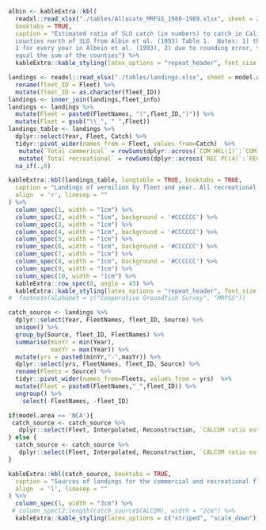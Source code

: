 


```r
albin <- kableExtra::kbl(
  readxl::read_xlsx("./tables/Allocate_MRFSS_1980-1989.xlsx", sheet = 2),
  booktabs = TRUE,
  caption = "Estimated ratio of SLO catch (in numbers) to catch in California 
  counties north of SLO from Albin et al. (1993) Table 1.  Notes: 1) there is a Table 
  1 for every year in Albein et al. (1993), 2) due to rounding error, the total may not 
  equal the sum of the counties") %>%
  kableExtra::kable_styling(latex_options = "repeat_header", font_size = 10) 
```







```r
landings <- readxl::read_xlsx("./tables/landings.xlsx", sheet = model.area) %>%
  rename(fleet_ID = Fleet) %>%
  mutate(fleet_ID = as.character(fleet_ID))
landings <- inner_join(landings,fleet_info)
landings <- landings %>% 
  mutate(Fleet = paste0(FleetNames, "(",fleet_ID,")")) %>%
  mutate(Fleet = gsub("\\_", " ",Fleet)) 
landings_table <- landings %>%
  dplyr::select(Year, Fleet, Catch) %>%
  tidyr::pivot_wider(names_from = Fleet, values_from=Catch)  %>%
   mutate(`Total commerical` = rowSums(dplyr::across(`COM HKL(1)`:`COM NET(3)`), na.rm=TRUE)) %>%
   mutate(`Total recreational` = rowSums(dplyr::across(`REC PC(4)`:`REC PR DIS(7)`), na.rm=TRUE)) %>%
  na_if(.,0)

```


```r
kableExtra::kbl(landings_table, longtable = TRUE, booktabs = TRUE, 
  caption = "Landings of vermilion by fleet and year. All recreational fleet landings are in numbers (thousands of fish) and commercial fleets in biomass (mt)A description of the sources of the landings data are in the text and the next table.",
  align  = 'r', linesep = ""
) %>%
  column_spec(1, width = "1cm") %>%
  column_spec(2, width = "1cm", background = '#CCCCCC') %>%
  column_spec(3, width = "1cm") %>%
  column_spec(4, width = "1cm", background = '#CCCCCC') %>%
  column_spec(5, width = "1cm") %>%
  column_spec(6, width = "1cm", background = '#CCCCCC') %>%
  column_spec(7, width = "1cm") %>%
  column_spec(8, width = "1cm", background = '#CCCCCC') %>%
  column_spec(9, width = "1cm") %>%
  column_spec(10, width = "1cm") %>%
  kableExtra::row_spec(0, angle = 45) %>%
  kableExtra::kable_styling(latex_options = "repeat_header", font_size = 10) 
#  footnote(alphabet = c("Cooperative Groundfish Survey", "MRFSS"))
```


```r
catch_source <- landings %>%
  dplyr::select(Year, FleetNames, fleet_ID, Source) %>%
  unique() %>%
  group_by(Source, fleet_ID, FleetNames) %>%
  summarise(minYr = min(Year),
            maxYr = max(Year)) %>%
  mutate(yrs = paste0(minYr,"-",maxYr)) %>%
  dplyr::select(yrs, FleetNames, fleet_ID, Source) %>%
  rename(Fleets = Source) %>%
  tidyr::pivot_wider(names_from=Fleets, values_from = yrs)  %>%
  mutate(Fleet = paste0(FleetNames,"_",fleet_ID)) %>%
  ungroup() %>%
    select(-FleetNames, -fleet_ID) 

if(model.area == 'NCA'){
 catch_source <- catch_source %>%
   dplyr::select(Fleet, Interpolated, Reconstruction, `CALCOM ratio estimator`, `Coop Groundfish Survey`, CALCOM, MRFSS, CRFS)
} else {
  catch_source <- catch_source %>%
   dplyr::select(Fleet, Interpolated, Reconstruction, `CALCOM ratio estimator`, CALCOM, MRFSS, CRFS)
}
```

```r
kableExtra::kbl(catch_source, booktabs = TRUE, 
  caption = "Sources of landings for the commercial and recreational fleets.  The interpolated values were interpolated by J. Field (SWFSC). The reconstruction refers to the commercial and recreational catch recontructions in Ralston et al. (2010). Detailed descriptions of the sources are in the text.",
  align  = 'l', linesep = ""
) %>%
  column_spec(1, width = "3cm") %>%
 # column_spec(2:length(catch_source$CALCOM), width = "2cm") %>%
  kableExtra::kable_styling(latex_options = c("striped", "scale_down"))
```